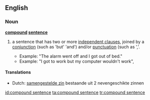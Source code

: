 ==English==

===Noun===
'''[[compound]] [[sentence]]'''

# {{grammar}} a sentence that has two or more [[independent clause]]s, joined by a [[conjunction]] (such as 'but' 'and') and/or [[punctuation]] (such as ','.
#*Example: "The alarm went off and I got out of bed."
#*Example: "I got to work but my computer wouldn't work",

====Translations====
{{trans-top|a sentence that has two or more independent clauses, joined by a conjunction and/or punctuation.}}
*Dutch: [[samengestelde zin]] bestaande uit 2 nevengeschikte zinnen {{m}}
{{trans-mid}}
{{trans-bottom}}

[[id:compound sentence]]
[[ta:compound sentence]]
[[tr:compound sentence]]